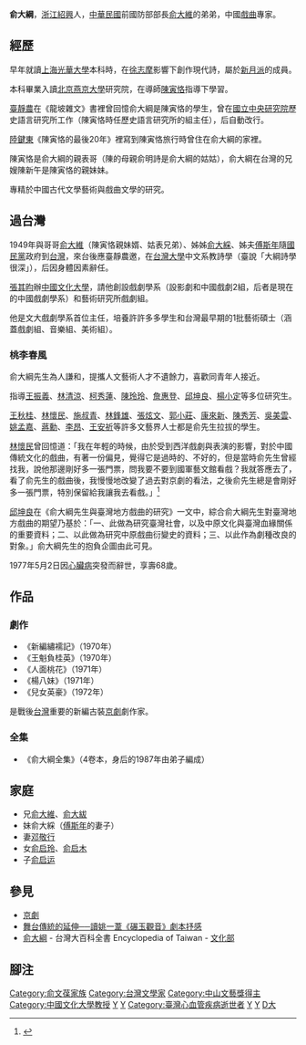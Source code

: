 '''俞大綱'''{{BD|1908年|6月10日|1977年|5月2日|}}，[[浙江|浙江]][[紹興|紹興]]人，[[中華民國|中華民國]]前國防部部長[[俞大維|俞大維]]的弟弟，中國[[戲曲|戲曲]]專家。

==經歷==
早年就讀[[上海|上海]][[光華大學|光華大學]]本科時，在[[徐志摩|徐志摩]]影響下創作現代詩，屬於[[新月派|新月派]]的成員。

本科畢業入讀[[北京|北京]][[燕京大學|燕京大學]]研究院，在導師[[陳寅恪|陳寅恪]]指導下學習。

[[臺靜農|臺靜農]]在《龍坡雜文》書裡曾回憶俞大綱是陳寅恪的學生，曾在[[國立中央研究院|國立中央研究院]]歷史語言研究所工作（陳寅恪時任歷史語言研究所的組主任），后自動改行。

[[陸鍵東|陸鍵東]]《陳寅恪的最後20年》裡寫到陳寅恪旅行時曾住在俞大綱的家裡。

陳寅恪是俞大綱的親表哥（陳的母親俞明詩是俞大綱的姑姑），俞大綱在台灣的兄嫂陳新午是陳寅恪的親妹妹。

專精於中國古代文學藝術與戲曲文學的研究。

==過台灣==

1949年與哥哥[[俞大維|俞大維]]（陳寅恪親妹婿、姑表兄弟）、姊姊[[俞大綵|俞大綵]]、姊夫[[傅斯年|傅斯年]]隨[[國民黨|國民黨]]政府到[[台灣|台灣]]，來台後應臺靜農邀，在[[台灣大學|台灣大學]]中文系教詩學（臺說「大綱詩學很深」），后因身體因素辭任。

[[張其昀|張其昀]]辦[[中國文化大學|中國文化大學]]，請他創設戲劇學系（設影劇和中國戲劇2組，后者是現在的中國戲劇學系）和藝術研究所戲劇組。

他是文大戲劇學系首位主任，培養許許多多學生和台灣最早期的1批藝術碩士（涵蓋戲劇組、音樂組、美術組）。

===桃李春風===
俞大綱先生為人謙和，提攜人文藝術人才不遺餘力，喜歡同青年人接近。

指導[[王振義|王振義]]、[[林清涼|林清涼]]、[[柯秀蓮|柯秀蓮]]、[[陳玲玲|陳玲玲]]、[[詹惠登|詹惠登]]、[[邱坤良|邱坤良]]、[[楊小定|楊小定]]等多位研究生。

[[王秋桂|王秋桂]]、[[林懷民|林懷民]]、[[施叔青|施叔青]]、[[林鋒雄|林鋒雄]]、[[張炫文|張炫文]]、[[郭小莊|郭小莊]]、[[康來新|康來新]]、[[陳秀芳|陳秀芳]]、[[吳美雲|吳美雲]]、[[姚孟嘉|姚孟嘉]]、[[蔣勳|蔣勳]]、[[李昂|李昂]]、[[王安祈|王安祈]]等許多文藝界人士都是俞先生拉拔的學生。

[[林懷民|林懷民]]曾回憶道：「我在年輕的時候，由於受到西洋戲劇與表演的影響，對於中國傳統文化的戲曲，有著一份偏見，覺得它是過時的、不好的，但是當時俞先生曾經找我，說他那邊剛好多一張門票，問我要不要到國軍藝文館看戲？我就答應去了，看了俞先生的戲曲後，我慢慢地改變了過去對京劇的看法，之後俞先生總是會剛好多一張門票，特別保留給我讓我去看戲。」<ref>{{cite book| title= 《高處眼亮：林懷民舞蹈歲月告白》 |author= [[林懷民|林懷民]]  | publisher = [[遠流出版公司|遠流出版社]] | date = 2010-10-01 | language =zh | ISBN = 978-957-326-710-2| pages =  296頁 }}</ref>

[[邱坤良|邱坤良]]在《俞大綱先生與臺灣地方戲曲的研究》一文中，綜合俞大綱先生對臺灣地方戲曲的期望乃基於：「一、此做為研究臺灣社會，以及中原文化與臺灣血緣關係的重要資料；二、以此做為研究中原戲曲衍變史的資料；三、以此作為劇種改良的對象。」俞大綱先生的抱負企圖由此可見。

1977年5月2日因[[心臟病|心臟病]]突發而辭世，享壽68歲。

==作品==
===劇作===
*《新編繡襦記》（1970年）
*《王魁負桂英》（1970年）
*《人面桃花》（1971年）
*《楊八妹》（1971年）
*《兒女英豪》（1972年）

是戰後[[台灣|台灣]]重要的新編古裝[[京劇|京劇]]劇作家。

===全集===
*《俞大綱全集》（4卷本，身后的1987年由弟子編成）

==家庭==
{{Ahnentafel top|先祖}}<center>
{{ahnentafel-compact5
|boxstyle_1=background-color: #aaf;
|boxstyle_2=background-color: #bbf;
|boxstyle_3=background-color: #ccf;
|boxstyle_4=background-color: #ddf;
|boxstyle_5=background-color: #eef;
|1='''俞大綱'''（1908－1977）
|2='''父：'''[[俞明颐|俞明颐]]（1868－1938）
|3='''母：'''[[曾广珊|曾广珊]]（1871－？）
|4='''祖父：'''[[俞文葆|俞文葆]]
|5=
|6='''外祖父：'''[[曾纪鸿|曾纪鸿]]（1848－1881）
|7='''外祖母：'''[[郭筠|郭筠]]（1847－1916）
|8='''曾祖父：'''[[俞昌培|俞昌培]]
|9=
|10=
|11=
|12='''外曾祖父：'''[[曾国藩|曾国藩]]（1811－1872）
|13='''外曾祖母：'''欧阳氏
|14='''外曾祖父：'''[[郭沛霖|郭沛霖]]（1809－1859）
|15=
|16='''高祖父：'''[[俞世琦|俞世琦]]
|17=
|18=
|19=
|20=
|21=
|22=
|23=
|24='''外高祖父：'''[[曾麟书|曾麟书]]
|25='''外高祖母：'''江氏
|26=
|27=
|28=
|29=
|30=
|31=
}}</center>
{{ahnentafel bottom}}
*兄[[俞大維|俞大維]]、[[俞大紱|俞大紱]]
*妹俞大綵（[[傅斯年|傅斯年]]的妻子）
*妻[[邓敬行|邓敬行]]
*女[[俞启玲|俞启玲]]、[[俞启木|俞启木]]
*子[[俞启运|俞启运]]

==參見==
*[[京劇|京劇]]
*[http://yaoyiwei.tnua.edu.tw/memo/memo54.htm 舞台傳統的延伸──讀姚一葦《碾玉觀音》劇本抒感] {{Wayback|url=http://yaoyiwei.tnua.edu.tw/memo/memo54.htm |date=20160304232220 }}
*[http://nrch.culture.tw/twpedia.aspx?id=21017 俞大綱] {{Wayback|url=http://nrch.culture.tw/twpedia.aspx?id=21017 |date=20200706122830 }} - 台灣大百科全書 Encyclopedia of Taiwan - [[中華民國文化部|文化部]]

== 腳注 ==
{{reflist|1}}

{{山陰俞氏}}
[[Category:俞文葆家族|Category:俞文葆家族]]
[[Category:台灣文學家|Category:台灣文學家]]
[[Category:中山文藝獎得主|Category:中山文藝獎得主]]
[[Category:中國文化大學教授|Category:中國文化大學教授]]
[[Category:國立臺灣大學教授|Y]]
[[Category:燕京大學校友|Y]]
[[Category:臺灣心血管疾病逝世者|Category:臺灣心血管疾病逝世者]]
[[Category:台灣戰後浙江移民|Y]]
[[Category:紹興人|Y]]
[[Category:俞姓|D大]]